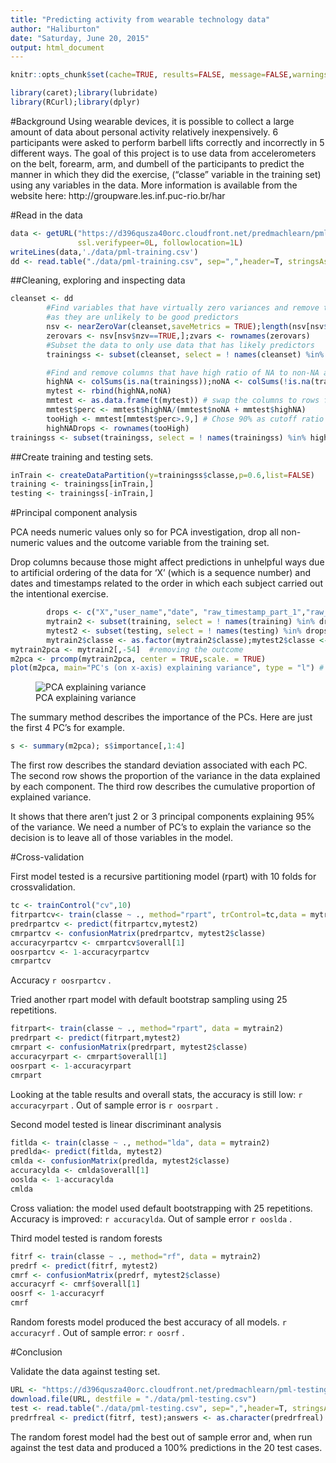 ```yaml
---
title: "Predicting activity from wearable technology data"
author: "Haliburton"
date: "Saturday, June 20, 2015"
output: html_document
---
```


```r
knitr::opts_chunk$set(cache=TRUE, results=FALSE, message=FALSE,warnings=FALSE)
```

```r
library(caret);library(lubridate)
library(RCurl);library(dplyr)
```

#Background
Using wearable devices, it is possible to collect a large amount of data about personal activity relatively inexpensively.
6 participants were asked to perform barbell lifts correctly and incorrectly in 5 different ways.
The goal of this project is to use data from accelerometers on the belt, forearm, arm, and dumbell of the participants to predict the manner in which they did the exercise, ("classe" variable in the training set) using any variables in the data.
More information is available from the website here: http://groupware.les.inf.puc-rio.br/har

#Read in the data

``` r
data <- getURL("https://d396qusza40orc.cloudfront.net/predmachlearn/pml-training.csv",
               ssl.verifypeer=0L, followlocation=1L)
writeLines(data,'./data/pml-training.csv')
dd <- read.table("./data/pml-training.csv", sep=",",header=T, stringsAsFactors = FALSE)
```

##Cleaning, exploring and inspecting data

```r
cleanset <- dd
        #Find variables that have virtually zero variances and remove them
        #as they are unlikely to be good predictors
        nsv <- nearZeroVar(cleanset,saveMetrics = TRUE);length(nsv[nsv$nzv==TRUE,])
        zerovars <- nsv[nsv$nzv==TRUE,];zvars <- rownames(zerovars)
        #Subset the data to only use data that has likely predictors
        trainingss <- subset(cleanset, select = ! names(cleanset) %in% zvars)

        #Find and remove columns that have high ratio of NA to non-NA as they'd be unhelpful
        highNA <- colSums(is.na(trainingss));noNA <- colSums(!is.na(trainingss))
        mytest <- rbind(highNA,noNA)
        mmtest <- as.data.frame(t(mytest)) # swap the columns to rows for easy computation and subsetting
        mmtest$perc <- mmtest$highNA/(mmtest$noNA + mmtest$highNA)
        tooHigh <- mmtest[mmtest$perc>.9,] # Chose 90% as cutoff ratio to exclude
        highNADrops <- rownames(tooHigh)
trainingss <- subset(trainingss, select = ! names(trainingss) %in% highNADrops)
```

##Create training and testing sets.

```r
inTrain <- createDataPartition(y=trainingss$classe,p=0.6,list=FALSE)
training <- trainingss[inTrain,]
testing <- trainingss[-inTrain,]
```

#Principal component analysis

PCA needs numeric values only so for PCA investigation, drop all non-numeric values and the outcome variable from the training set.

Drop columns because those might affect predictions in unhelpful ways due to artificial ordering of the data for 'X' (which is a sequence number) and dates and timestamps related to the order in which each subject carried out the intentional exercise.

```r
        drops <- c("X","user_name","date", "raw_timestamp_part_1","raw_timestamp_part_2","cvtd_timestamp")
        mytrain2 <- subset(training, select = ! names(training) %in% drops);
        mytest2 <- subset(testing, select = ! names(testing) %in% drops)
        mytrain2$classe <- as.factor(mytrain2$classe);mytest2$classe <- as.factor(mytest2$classe)
mytrain2pca <- mytrain2[,-54]  #removing the outcome        
m2pca <- prcomp(mytrain2pca, center = TRUE,scale. = TRUE) 
plot(m2pca, main="PC's (on x-axis) explaining variance", type = "l") # plot how much each PC explains variance
```
![PCA explaining variance](/images/pca-1.png)

The summary method describes the importance of the PCs. Here are just the first 4 PC's for example.

```r
s <- summary(m2pca); s$importance[,1:4]
```

The first row describes the standard deviation associated with each PC.
The second row shows the proportion of the variance in the data explained by each component.
The third row describes the cumulative proportion of explained variance.

It shows that there aren't just 2 or 3 principal components explaining 95% of the variance. We need a number of PC's to explain the variance so the decision is to leave all of those variables in the model.

#Cross-validation

First model tested is a recursive partitioning model (rpart) with 10 folds for crossvalidation.

```r
tc <- trainControl("cv",10)
fitrpartcv<- train(classe ~ ., method="rpart", trControl=tc,data = mytrain2)
predrpartcv <- predict(fitrpartcv,mytest2)
cmrpartcv <- confusionMatrix(predrpartcv, mytest2$classe) 
accuracyrpartcv <- cmrpartcv$overall[1] 
oosrpartcv <- 1-accuracyrpartcv
cmrpartcv
```

Accuracy `r oosrpartcv` .

Tried another rpart model with default bootstrap sampling using 25 repetitions.

```r
fitrpart<- train(classe ~ ., method="rpart", data = mytrain2)
predrpart <- predict(fitrpart,mytest2)
cmrpart <- confusionMatrix(predrpart, mytest2$classe) 
accuracyrpart <- cmrpart$overall[1] 
oosrpart <- 1-accuracyrpart
cmrpart
```

Looking at the table results and overall stats, the accuracy is still low: `r accuracyrpart` .
Out of sample error is `r oosrpart` .

Second model tested is linear discriminant analysis

```r
fitlda <- train(classe ~ ., method="lda", data = mytrain2)
predlda<- predict(fitlda, mytest2)
cmlda <- confusionMatrix(predlda, mytest2$classe)
accuracylda <- cmlda$overall[1] 
ooslda <- 1-accuracylda
cmlda
```

Cross valiation: the model used default bootstrapping with 25 repetitions.
Accuracy is improved:  `r accuracylda`.  Out of sample error `r ooslda` .

Third model tested is random forests

```r
fitrf <- train(classe ~ ., method="rf", data = mytrain2)   
predrf <- predict(fitrf, mytest2) 
cmrf <- confusionMatrix(predrf, mytest2$classe)
accuracyrf <- cmrf$overall[1]
oosrf <- 1-accuracyrf
cmrf
```

Random forests model produced the best accuracy of all models. `r accuracyrf` .
Out of sample error: `r oosrf` .

#Conclusion

Validate the data against testing set.

```r
URL <- "https://d396qusza40orc.cloudfront.net/predmachlearn/pml-testing.csv"
download.file(URL, destfile = "./data/pml-testing.csv")
test <- read.table("./data/pml-testing.csv", sep=",",header=T, stringsAsFactors = FALSE)
predrfreal <- predict(fitrf, test);answers <- as.character(predrfreal) #Create predictions on test problem_id's
```

The random forest model had the best out of sample error and, when run against the test data and produced a 100% predictions in the 20 test cases.
